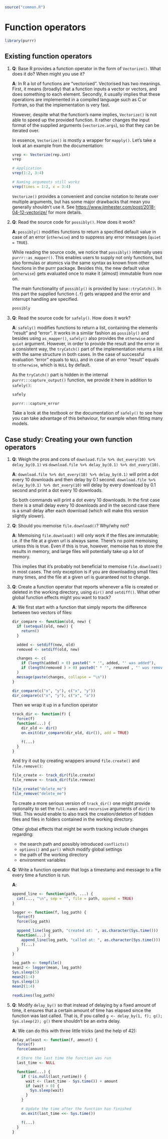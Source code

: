 ```r
source("common.R")
```

# Function operators

```r
library(purrr)
```


## Existing function operators

1. __[Q]{.Q}__: Base R provides a function operator in the form of `Vectorize()`. What does it do? When might you use it?
   
   __[A]{.solved}__: In R a lot of functions are "vectorised". Vectorised has two meanings. First, it means (broadly) that a function inputs a vector or vectors, and does something to each element. Secondly, it usually implies that these operations are implemented in a compiled language such as C or Fortran, so that the implementation is very fast.
   
   However, despite what the function's name implies, `Vectorize()` is not able to speed up the provided function. It rather changes the input format of the supplied arguments (`vectorize.args`), so that they can be iterated over.

   In essence, `Vectorize()` is mostly a wrapper for `mapply()`. Let's take a look at an example from the documentation:

    ```r
    vrep <- Vectorize(rep.int)
    vrep
    
    # Application
    vrep(1:2, 3:4)
    
    # Naming arguments still works
    vrep(times = 1:2, x = 3:4)  
    ```

   `Vectorize()` provides a convenient and concise notation to iterate over multiple arguments, but has some major drawbacks that mean you generally shouldn't use it. See <https://www.jimhester.com/post/2018-04-12-vectorize/> for more details.

2. __[Q]{.Q}__: Read the source code for `possibly()`. How does it work?
   
   __[A]{.solved}__: `possibly()` modifies functions to return a specified default value in case of an error (`otherwise`) and to suppress any error messages (`quiet = TRUE`).
   
   While reading the source code, we notice that `possibly()` internally uses `purrr::as_mapper()`. This enables users to supply not only functions, but also formulas or atomics via the same syntax as known from other functions in the purrr package. Besides this, the new default value (`otherwise`) gets evaluated once to make it (almost) immutable from now on.
   
   The main functionality of `possibly()` is provided by `base::tryCatch()`. In this part the supplied function (`.f`) gets wrapped and the error and interrupt handling are specified.
   
    ```r
    possibly
    ```

3. __[Q]{.Q}__: Read the source code for `safely()`. How does it work?
   
   __[A]{.solved}__: `safely()` modifies functions to return a list, containing the elements "result" and "error". It works in a similar fashion as `possibly()` and besides using `as_mapper()`, `safely()` also provides the `otherwise` and `quiet` argument. However, in order to provide the result and the error in a consistent way, the `tryCatch()` part of the implementation returns a list with the same structure in both cases. In the case of successful evaluation "error" equals to `NULL` and in case of an error "result" equals to `otherwise`, which is `NULL` by default.
   
   As the `tryCatch()` part is hidden in the internal `purrr:::capture_output()` function, we provide it here in addition to `safely()`:
   
    ```r
    safely
    
    purrr:::capture_error
    ```

   Take a look at the textbook or the documentation of `safely()` to see how you can take advantage of this behaviour, for example when fitting many models.

## Case study: Creating your own function operators

1. __[Q]{.Q}__: Weigh the pros and cons of `download.file %>% dot_every(10) %>% delay_by(0.1)` vs `download.file %>% delay_by(0.1) %>% dot_every(10)`.
   
   __[A]{.solved}__: `download.file %>% dot_every(10) %>% delay_by(0.1)` will print a dot every 10 downloads and then delay by 0.1 second. `download.file %>% delay_by(0.1) %>% dot_every(10)` will delay by every download by 0.1 second and print a dot every 10 downloads.
   
   So both commands will print a dot every 10 downloads. In the first case there is a small delay every 10 downloads and in the second case there is a small delay after each download (which will make this version slightly slower).

   <!-- Plus, I think there is some error in the original page by Hadley. He used the former to spread out `dot_every(delay_by(download.file, 0.1), 10)`, but I think the latter is the right one. -->
   
2. __[Q]{.Q}__: Should you memoise `file.download()`? Why/why not?
   
   __[A]{.solved}__: Memoising `file.download()` will only work if the files are immutable; i.e. if the file at a given url is always same. There's no point memoising unless this is true. Even if this is true, however, memoise has to store the results in memory, and large files will potentially take up a lot of memory.
   
   This implies that it's probably not beneficial to memoise `file.download()` in most cases. The only exception is if you are downloading small files many times, and the file at a given url is guaranteed not to change.
   
3. __[Q]{.Q}__: Create a function operator that reports whenever a file is created or deleted in the working directory, using `dir()` and `setdiff()`. What other global function effects might you want to track?
   
   __[A]{.solved}__: We first start with a function that simply reports the difference between two vectors of files:
   
    ```r
    dir_compare <- function(old, new) {
      if (setequal(old, new)) {
        return()
      }
    
      added <- setdiff(new, old)
      removed <- setdiff(old, new)
      
      changes <- c(
        if (length(added) > 0) paste0(" * '", added, "' was added"),
        if (length(removed ) > 0) paste0(" * '", removed , "' was removed")
      )
      message(paste(changes, collapse = "\n"))
    }
    
    dir_compare(c("x", "y"), c("x", "y"))
    dir_compare(c("x", "y"), c("x", "a"))
    ```
   
   Then we wrap it up in a function operator
    
    ```r
track_dir <- function(f) {
      force(f)
      function(...) {
        dir_old <- dir()
        on.exit(dir_compare(dir_old, dir()), add = TRUE)
        
        f(...)
      }
    }
    ```
  
   And try it out by creating wrappers around `file.create()` and `file.remove()`:

    ```r
    file_create <- track_dir(file.create)
    file_remove <- track_dir(file.remove)
    
    file_create("delete_me")
    file_remove("delete_me")
    ```
    
   To create a more serious version of `track_dir()` one might provide optionality to set the `full.names` and `recursive` arguments of `dir()` to `TRUE`. This would enable to also track the creation/deletion of hidden files and files in folders contained in the working directory.
   
   Other global effects that might be worth tracking include changes regarding:
    
   * the search path and possibly introduced `conflicts()`
   * `options()` and `par()` which modify global settings
   * the path of the working directory
   * environment variables
   
4. __[Q]{.Q}__: Write a function operator that logs a timestamp and message to a file every time a function is run.
   
   __[A]{.solved}__:
    
    ```r
    append_line <- function(path, ...) { 
      cat(..., "\n", sep = "", file = path, append = TRUE)
    }
    
    logger <- function(f, log_path) {
      force(f)
      force(log_path)
      
      append_line(log_path, "created at: ", as.character(Sys.time()))
      function(...) {
        append_line(log_path, "called at: ", as.character(Sys.time()))
        f(...)
      }
    }
    ```


    ```r
    log_path <- tempfile()
    mean2 <- logger(mean, log_path)
    Sys.sleep(5)
    mean2(1:4) 
    Sys.sleep(1)
    mean2(1:4)
    
    readLines(log_path)
    ```
   
5. __[Q]{.Q}__: Modify `delay_by()` so that instead of delaying by a fixed amount of time, it ensures that a certain amount of time has elapsed since the function was last called. That is, if you called `g <- delay_by(1, f); g(); Sys.sleep(2); g()` there shouldn't be an extra delay.
   
   __[A]{.solved}__: We can do this with three little tricks (and the help of 42):
    
    ```r
    delay_atleast <- function(f, amount) {
      force(f)
      force(amount)
      
      # Store the last time the function was run
      last_time <- NULL
      
      function(...) {
        if (!is.null(last_runtime)) {
          wait <- (last_time - Sys.time()) + amount
          if (wait > 0) {
            Sys.sleep(wait)
          }
        }

        # Update the time after the function has finished
        on.exit(last_time <<- Sys.time()) 
        
        f(...)
      }
    }
    ```
    
    <!-- HW: Sys.sleep() is right the solution here. But can you check that I got the algebra correct? -->
    
